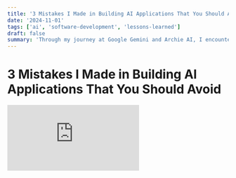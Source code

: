 ```yaml
---
title: '3 Mistakes I Made in Building AI Applications That You Should Avoid'
date: '2024-11-01'
tags: ['ai', 'software-development', 'lessons-learned']
draft: false
summary: 'Through my journey at Google Gemini and Archie AI, I encountered several pitfalls that taught me valuable lessons in building AI applications. Learn from my mistakes to build better AI products.'
---
```


# 3 Mistakes I Made in Building AI Applications That You Should Avoid

<div style={{ position: 'relative', paddingBottom: '64.90384615384616%', height: 0 }}>
  <iframe
    src="https://www.loom.com/embed/f9814fb1708c43b58f5c9937cd85dd6c?sid=d332cf8d-c3f8-40ce-ae43-896d213d03a0"
    frameBorder="0"
    webkitallowfullscreen="true"
    mozallowfullscreen="true"
    allowFullScreen
    style={{
      position: 'absolute',
      top: 0,
      left: 0,
      width: '100%',
      height: '100%',
    }}
  />
</div>

Through my journey at Google Gemini and Archie AI, I encountered several pitfalls that taught me valuable lessons. Sharing some mistakes I made that you can avoid in your AI project:

1. Insufficient Testing and Quality Assurance

The Mistake:
At the start, I didn't prioritize thorough testing. I only kept a basic log of prompts along with application logs without deeply evaluating the AI's responses.

What I Learned:

- Use the Right Tools: Start by keeping detailed logs of prompts and model interactions. Tools such as Helicone or Langsmith are helpful for tracking these interactions. You can also use existing solutions like loguru, Betterstack etc just make sure to structure and capture rich logs around model interactions.
- Regularly Check Output Quality: Make it a habit to regularly review the AI's responses. This helps ensure the AI is performing as expected and maintains high quality.
- Version Control for Prompts: Keep a clear record of all prompt versions. This makes it easier to manage model updates and understand how changes affect the performance.

> **Advice**: Prompt and model interactions are the most critical component of your product experience. Pay sufficient attention to it.

2. Focusing Too Much on Cost Management

The Mistake:
I became overly focused on managing costs from day one. Unlike traditional software development, AI projects often have significant operational expenses (OPEX) right from the start.

What I Learned:

- Balance Cost with Functionality: While it's important to keep an eye on costs, don't let it slow down your progress. Most cloud providers offer credits to help you get started, which can ease initial expenses.
- Follow the Golden Rule of Software Engineering: Make it work. Then, make it right. And then only, make it fast or cost-optimize (unless cost is your key competitive advantage)

> **Advice**: Prioritize building a solid, functional AI application first. Cost optimization can come later once you have validated your MVP.

3. Not Thinking Enough About Success Metrics

The Mistake:
I set overly aggressive goals without clearly defining what success looks like. This led to frustration when immediate results didn't meet expectations.

What I Learned:

- Set Realistic Goals: AI technology is still evolving. It takes time to build and perfect AI experiences, so be patient and avoid setting unattainable goals.
- Define Clear Metrics: Establish metrics that show you're making progress. These should measure the actual benefits your app provides to users.
- Focus on Customer Benefits: For example, if your AI tool is designed to improve performance reviews, track metrics like the time users spend on PR reviews. Even if users aren't paying yet, reducing their effort is a clear sign of progress.

> **Advice**: Define success metrics that reflect the real value your AI application offers to users and helps track meaningful progress.

Happy shipping!
